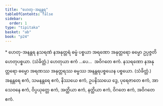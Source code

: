 ```yaml
---
title: "ဟေတု-အနန္တရ"
tableOfContents: false
sidebar:
  order: 1
type: "tipitaka"
basket: "ab"
book: "p24"
---
```



<DynamicBreadcrumb />

<Paragraph type="center" book="p24">
* ဟေတု-အနန္တရ
</Paragraph>

<Division number="90" book="p24" e="ch" v="40" p="441">

<Paragraph number="193" book="p24">
နသရဏံ နအနုတ္တရံ ဓမ္မံ ပစ္စယာ အရဏော အနုတ္တရော ဓမ္မော ဥပ္ပဇ္ဇတိ ဟေတုပစ္စယာ. (သံခိတ္တံ.) ဟေတုယာ ဧကံ …ပေ…  အဝိဂတေ ဧကံ.
</Paragraph>

</Division>
<Division number="91" book="p24" e="ch" v="40" p="441">

<Paragraph number="194" book="p24">
နသရဏော နအနုတ္တရော ဓမ္မော အရဏဿ အနုတ္တရဿ ဓမ္မဿ အနန္တရပစ္စယေန ပစ္စယော. (သံခိတ္တံ.) အနန္တရေ ဧကံ, သမနန္တရေ ဧကံ, နိဿယေ ဧကံ, ဥပနိဿယေ ဒွေ, ပုရေဇာတေ ဧကံ, အာသေဝနေ ဧကံ, ဝိပ္ပယုတ္တေ ဧကံ, အတ္ထိယာ ဧကံ, နတ္ထိယာ ဧကံ, ဝိဂတေ ဧကံ, အဝိဂတေ ဧကံ.
</Paragraph>
</Division>